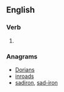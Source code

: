 ==English==

===Verb===
{{head|en|verb form}}

# {{en-third-person singular of|ordain}}

===Anagrams===
* [[Dorians#English|Dorians]]
* [[inroads#English|inroads]]
* [[sadiron#English|sadiron]], [[sad-iron#English|sad-iron]]